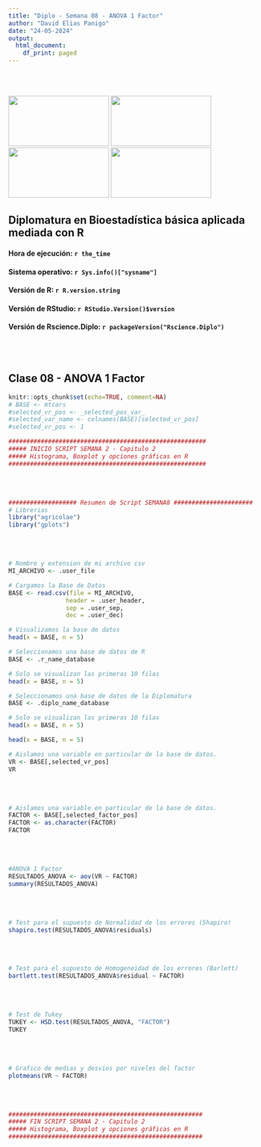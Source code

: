 ```yaml
---
title: "Diplo - Semana 08 - ANOVA 1 Factor"
author: "David Elias Panigo"
date: "24-05-2024"
output:
  html_document:
    df_print: paged
---
```

<br>
<br>
<script>
document.addEventListener('DOMContentLoaded', function() {
  var title = document.querySelector('h1.title');
  var author = document.querySelector('.author');
  var date = document.querySelector('.date');
  
  title.style.display = 'none';
  author.style.display = 'none';
  date.style.display = 'none';
});
</script>

<div class="image-container">
  <img src="logo_01_unc.png"      class="inline-image" width="200"  height="100">
  <img src="logo_02_fcefyn.png"   class="inline-image" width="200"  height="100">
  <img src="logo_03_efadoc.png"   class="inline-image" width="200"  height="100">
  <img src="logo_04_rscience.png" class="inline-image" width="200"  height="100">
</div>

## Diplomatura en Bioestadística básica aplicada mediada con R

#### Hora de ejecución: `r the_time`
#### Sistema operativo: `r Sys.info()["sysname"]`
#### Versión de R: `r R.version.string`
#### Versión de RStudio: `r RStudio.Version()$version`
#### Versión de Rscience.Diplo: `r packageVersion("Rscience.Diplo")`

<br>
<br>

## Clase 08 - ANOVA 1 Factor

```r
knitr::opts_chunk$set(echo=TRUE, comment=NA)
# BASE <- mtcars
#selected_vr_pos <- _selected_pos_var_ 
#selected_var_name <- colnames(BASE)[selected_vr_pos]
#selected_vr_pos <- 1
```


```r
#######################################################
##### INICIO SCRIPT SEMANA 2 - Capitulo 2
##### Histograma, Boxplot y opciones gráficas en R
#######################################################
```
<br>
<br>

```r
################### Resumen de Script SEMANA8 ######################
# Librerias
library("agricolae")
library("gplots")

```
<br>
<br>



```r
# Nombre y extension de mi archivo csv
MI_ARCHIVO <- .user_file

# Cargamos la Base de Datos
BASE <- read.csv(file = MI_ARCHIVO,
                header = .user_header,
                sep = .user_sep,
                dec = .user_dec)

# Visualizamos la base de datos
head(x = BASE, n = 5)
```

```r
# Seleccionamos una base de datos de R
BASE <- .r_name_database

# Solo se visualizan las primeras 10 filas
head(x = BASE, n = 5)
```

```r
# Seleccionamos una base de datos de la Diplomatura
BASE <- .diplo_name_database

# Solo se visualizan las primeras 10 filas
head(x = BASE, n = 5)
```

```r
head(x = BASE, n = 5)
```


```r
# Aislamos una variable en particular de la base de datos.
VR <- BASE[,selected_vr_pos]
VR
```
<br>
<br>

```r
# Aislamos una variable en particular de la base de datos.
FACTOR <- BASE[,selected_factor_pos]
FACTOR <- as.character(FACTOR)
FACTOR
```
<br>
<br>

```r
#ANOVA 1 Factor
RESULTADOS_ANOVA <- aov(VR ~ FACTOR)
summary(RESULTADOS_ANOVA)

```
<br>
<br>

```r
# Test para el supuesto de Normalidad de los errores (Shapiro)
shapiro.test(RESULTADOS_ANOVA$residuals)


```
<br>
<br>

```r
# Test para el supuesto de Homogeneidad de los errores (Barlett)
bartlett.test(RESULTADOS_ANOVA$residual ~ FACTOR)
```
<br>
<br>

```r
# Test de Tukey
TUKEY <- HSD.test(RESULTADOS_ANOVA, "FACTOR")
TUKEY
```
<br>
<br>

```r
# Grafico de medias y desvios por niveles del factor
plotmeans(VR ~ FACTOR)
```
<br>
<br>


```r
######################################################
##### FIN SCRIPT SEMANA 2 - Capitulo 2
##### Histograma, Boxplot y opciones gráficas en R
######################################################
```

<br>
<br>



